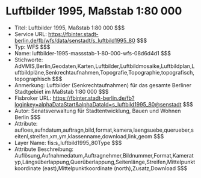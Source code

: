 # Luftbilder 1995, Maßstab 1:80 000
- Titel: Luftbilder 1995, Maßstab 1:80 000 $$$
- Service URL: https://fbinter.stadt-berlin.de/fb/wfs/data/senstadt/s_luftbild1995_80 $$$
- Typ: WFS $$$
- Name: luftbilder-1995-massstab-1-80-000-wfs-08d6d4d1 $$$
- Stichworte: AdVMIS,Berlin,Geodaten,Karten,Luftbilder,Luftbildmosaike,Luftbildplan,Luftbildpläne,Senkrechtaufnahmen,Topografie,Topographie,topografisch,topographisch $$$
- Anmerkung: Luftbilder (Senkrechtaufnahmen) für das gesamte Berliner Stadtgebiet im Maßstab  1:80 000 $$$
- Fisbroker URL: https://fbinter.stadt-berlin.de/fb?loginkey=alphaDataStart&alphaDataId=s_luftbild1995_80@senstadt $$$
- Autor: Senatsverwaltung für Stadtentwicklung, Bauen und Wohnen Berlin $$$
- Attribute: aufloes,aufndatum,auftragn,bild,format,kamera,laengsuebe,querueber,seitenl,streifen,xm,ym,klassenname,download,link,geom $$$
- Layer Name: fis:s_luftbild1995_80Type $$$
- Attribute Beschreibung: Auflösung,Aufnahmedatum,Auftragnehmer,Bildnummer,Format,Kameratyp,Längsüberlappung,Querüberlappung,Seitenlänge,Streifen,Mittelpunktkoordinate (east),Mittelpunktkoordinate (north),Zusatz,Download $$$

